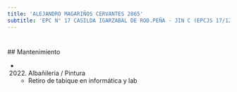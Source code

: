 ```yaml
---
title: 'ALEJANDRO MAGARIÑOS CERVANTES 2865'
subtitle: 'EPC N° 17 CASILDA IGARZABAL DE ROD.PEÑA - JIN C (EPCJS 17/12°) - CECIE N° 23'
---
```


#


 ## Mantenimiento

*  (2022) Albañileria / Pintura 
    + Retiro de tabique en informática y lab



